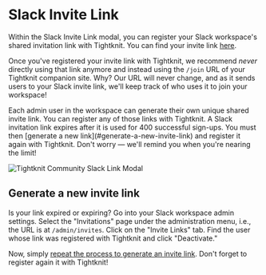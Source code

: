 
# Slack Invite Link

Within the Slack Invite Link modal, you can register your Slack workspace's shared invitation link with Tightknit. You can find your invite link [here](https://slack.com/help/articles/201330256-Invite-new-members-to-your-workspace#share-an-invitation-link).

Once you've registered your invite link with Tightknit, we recommend _never_ directly using that link anymore and instead using the `/join` URL of your Tightknit companion site. Why? Our URL will never change, and as it sends users to your Slack invite link, we'll keep track of who uses it to join your workspace!

<Callout type="info">
  Each admin user in the workspace can generate their own unique shared invite
  link. You can register any of those links with Tightknit.
</Callout>

<Callout type="warning" emoji="⚠️">
  A Slack invitation link expires after it is used for 400 successful sign-ups.
  You must then [generate a new link](#generate-a-new-invite-link) and register
  it again with Tightknit. Don't worry — we'll remind you when you're nearing
  the limit!
</Callout>

![Tightknit Community Slack Link Modal](/community/slack-invite-link-modal.png)

## Generate a new invite link

Is your link expired or expiring? Go into your Slack workspace admin settings. Select the "Invitations" page under the administration menu, i.e., the URL is at `/admin/invites`. Click on the "Invite Links" tab. Find the user whose link was registered with Tightknit and click "Deactivate."

Now, simply [repeat the process to generate an invite link](https://slack.com/help/articles/201330256-Invite-new-members-to-your-workspace#share-an-invitation-link). Don't forget to register again it with Tightknit!

